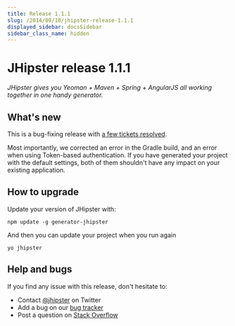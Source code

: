 ```yaml
---
title: Release 1.1.1
slug: /2014/09/10/jhipster-release-1.1.1
displayed_sidebar: docsSidebar
sidebar_class_name: hidden
---
```


JHipster release 1.1.1
==================

*JHipster gives you Yeoman + Maven + Spring + AngularJS all working together in one handy generator.*

What's new
----------

This is a bug-fixing release with [a few tickets resolved](https://github.com/jhipster/generator-jhipster/issues?q=milestone%3A1.1.1+is%3Aclosed).

Most importantly, we corrected an error in the Gradle build, and an error when using Token-based authentication. If you have generated your project with the default settings, both of them shouldn't have any impact on your existing application.


How to upgrade
------------

Update your version of JHipster with:

```
npm update -g generator-jhipster
```

And then you can update your project when you run again

```
yo jhipster
```

Help and bugs
--------------

If you find any issue with this release, don't hesitate to:

- Contact [@jhipster](https://twitter.com/jhipster) on Twitter
- Add a bug on our [bug tracker](https://github.com/jhipster/generator-jhipster/issues?state=open)
- Post a question on [Stack Overflow](http://stackoverflow.com/tags/jhipster/info)
